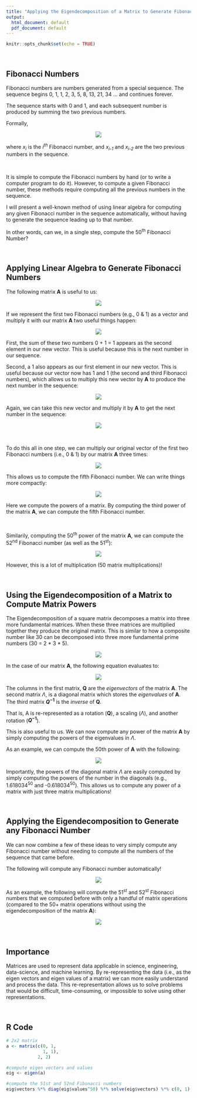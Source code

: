 ---
title: "Applying the Eigendecomposition of a Matrix to Generate Fibonacci Numbers"
output:
  html_document: default
  pdf_document: default
---

```{r setup, include=FALSE}
knitr::opts_chunk$set(echo = TRUE)
```

<br> 

## Fibonacci Numbers

Fibonacci numbers are numbers generated from a special sequence. The sequence begins 0, 1, 1, 2, 3, 5, 8, 13, 21, 34 ... and continues forever.

The sequence starts with 0 and 1, and each subsequent number is produced by summing the two previous numbers.

Formally,

<p align="center"><img src="images/formula_01.PNG"></p>

where *x~i~* is the *i^th^* Fibonacci number, and *x~i-1~* and *x~i-2~* are the two previous numbers in the sequence.

<br>

It is simple to compute the Fibonacci numbers by hand (or to write a computer program to do it). However, to compute a given Fibonacci number, these methods require computing all the previous numbers in the sequence.

I will present a well-known method of using linear algebra for computing any given Fibonacci number in the sequence automatically, without having to generate the sequence leading up to that number.

In other words, can we, in a single step, compute the 50^th^ Fibonacci Number?

<br>

## Applying Linear Algebra to Generate Fibonacci Numbers

The following matrix **A** is useful to us: 

<p align="center"><img src="images/formula_02.PNG"></p>

If we represent the first two Fibonacci numbers (e.g., 0 & 1) as a vector and multiply it with our matrix **A** two useful things happen:

<p align="center"><img src="images/formula_03.PNG"></p>

First, the sum of these two numbers 0 + 1 = 1 appears as the second element in our new vector. This is useful because this is the next number in our sequence.

Second, a 1 also appears as our first element in our new vector. This is useful because our vector now has 1 and 1 (the second and third Fibonacci numbers), which allows us to multiply this new vector by **A** to produce the next number in the sequence:

<p align="center"><img src="images/formula_04.PNG"></p>


Again, we can take this new vector and multiply it by **A** to get the next number in the sequence:

<p align="center"><img src="images/formula_05.PNG"></p>

<br>

To do this all in one step, we can multiply our original vector of the first two Fibonacci numbers (i.e., 0 & 1) by our matrix **A** three times:

<p align="center"><img src="images/formula_06.PNG"></p>

This allows us to compute the fifth Fibonacci number. We can write things more compactly:

<p align="center"><img src="images/formula_07.PNG"></p>

Here we compute the powers of a matrix. By computing the third power of the matrix **A**, we can compute the fifth Fibonacci number.

<br>

Similarily, computing the 50^th^ power of the matrix **A**, we can compute the 52^nd^ Fibonacci number (as well as the 51^st^):

<p align="center"><img src="images/formula_08.PNG"></p>

However, this is a lot of multiplication (50 matrix multiplications)!

<br>

## Using the Eigendecomposition of a Matrix to Compute Matrix Powers

The Eigendecomposition of a square matrix decomposes a matrix into three more fundamental matrices. When these three matrices are multiplied together they produce the original matrix. This is similar to how a composite number like 30 can be decomposed into three more fundamental prime numbers (30 = 2 * 3 * 5). 

<p align="center"><img src="images/formula_09.PNG"></p>

In the case of our matrix **A**, the following equation evaluates to:

<p align="center"><img src="images/formula_10.PNG"></p>

The columns in the first matrix, **Q** are the *eigenvectors* of the matrix **A**. The second matrix $\Lambda$, is a diagonal matrix which stores the *eigenvalues* of **A**. The third matrix **$Q^{-1}$** is the *inverse* of **Q**. 

That is, A is re-represented as a rotation (**Q**), a scaling ($\Lambda$), and another rotation (**$Q^{-1}$**).

This is also useful to us. We can now compute any power of the matrix **A** by simply computing the powers of the eigenvalues in $\Lambda$.

As an example, we can compute the 50th power of **A** with the following:

<p align="center"><img src="images/formula_11.PNG"></p>

Importantly, the powers of the diagonal matrix $\Lambda$ are easily computed by simply computing the powers of the number in the diagonals (e.g., 1.618034^50^ and -0.618034^50^). This allows us to compute any power of a matrix with just three matrix multiplications!

<br>

## Applying the Eigendecomposition to Generate any Fibonacci Number

We can now combine a few of these ideas to very simply compute any Fibonacci number without needing to compute all the numbers of the sequence that came before.

The following will compute any Fibonacci number automatically!

<p align="center"><img src="images/formula_12.PNG"></p>

As an example, the following will compute the 51^st^ and 52^st^ Fibonacci numbers that we computed before with only a handful of matrix operations (compared to the 50+ matrix operations without using the eigendecomposition of the matrix **A**):

<p align="center"><img src="images/formula_13.PNG"></p>

<br>

## Importance

Matrices are used to represent data applicable in science, engineering, data-science, and machine learning. By re-representing the data (i.e., as the eigen vectors and eigen values of a matrix) we can more easily understand and process the data. This re-representation allows us to solve problems that would be difficult, time-consuming, or impossible to solve using other representations.

<br>

## R Code

```{r}
# 2x2 matrix
a <- matrix(c(0, 1,
              1, 1), 
            2, 2)

#compute eigen vectors and values
eig <- eigen(a)

#compute the 51st and 52nd Fibonacci numbers
eig$vectors %*% diag(eig$values^50) %*% solve(eig$vectors) %*% c(0, 1)

```



<br>
<br>
<br>
<br>
<br>